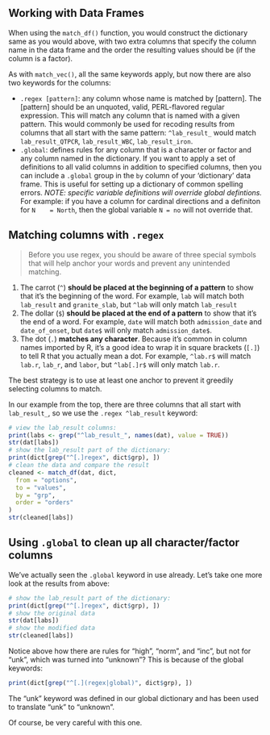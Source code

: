 ## Working with Data Frames

When using the `match_df()` function, you would construct the dictionary same
as you would above, with two extra columns that specify the column name in the
data frame and the order the resulting values should be (if the column is a
factor).

As with `match_vec()`, all the same keywords apply, but now there are also two
keywords for the columns:

 - `.regex [pattern]`: any column whose name is matched by [pattern]. The
   [pattern] should be an unquoted, valid, PERL-flavored regular expression.
   This will match any column that is named with a given pattern. This would
   commonly be used for recoding results from columns that all start with the
   same pattern: `^lab_result_` would match `lab_result_QTPCR`,
   `lab_result_WBC`, `lab_result_iron`. 
 - `.global`: defines rules for any column that is a character or factor and
   any column named in the dictionary. If you want to apply a set of
   definitions to all valid columns in addition to specified columns, then you
   can include a `.global` group in the `by` column of your ‘dictionary’ data
   frame. This is useful for setting up a dictionary of common spelling errors.
   _NOTE: specific variable definitions will override global defintions._ For
   example: if you have a column for cardinal directions and a definiton for `N
   = North`, then the global variable `N = no` will not override that. 

## Matching columns with `.regex`

> Before you use regex, you should be aware of three special symbols that will
> help anchor your words and prevent any unintended matching.

1. The carrot (`^`) **should be placed at the beginning of a pattern** to show
   that it's the beginning of the word. For example, `lab` will match both
   `lab_result` and `granite_slab`, but `^lab` will only match `lab_result`
2. The dollar (`$`) **should be placed at the end of a pattern** to show that it's
   the end of a word. For example, `date` will match both `admission_date` and 
   `date_of_onset`, but `date$` will only match `admission_date$`.
3. The dot (`.`) **matches any character**. Because it's common in column names
   imported by R, it's a good idea to wrap it in square brackets (`[.]`) to
   tell R that you actually mean a dot. For example, `^lab.r$` will match
   `lab.r`, `lab_r`, and `labor`, but `^lab[.]r$` will only match `lab.r`.

The best strategy is to use at least one anchor to prevent it greedily selecting
columns to match. 

In our example from the top, there are three columns that all start with 
`lab_result_`, so we use the `.regex ^lab_result` keyword:

```r
# view the lab_result columns:
print(labs <- grep("^lab_result_", names(dat), value = TRUE))
str(dat[labs])
# show the lab_result part of the dictionary:
print(dict[grep("^[.]regex", dict$grp), ])
# clean the data and compare the result
cleaned <- match_df(dat, dict, 
  from = "options", 
  to = "values", 
  by = "grp", 
  order = "orders"
) 
str(cleaned[labs])
```

## Using `.global` to clean up all character/factor columns

We've actually seen the `.global` keyword in use already. Let's take one more
look at the results from above:

```r
# show the lab_result part of the dictionary:
print(dict[grep("^[.]regex", dict$grp), ])
# show the original data
str(dat[labs])
# show the modified data
str(cleaned[labs])
```

Notice above how there are rules for "high", "norm", and "inc", but not for
"unk", which was turned into "unknown"? This is because of the global keywords:

```r
print(dict[grep("^[.](regex|global)", dict$grp), ])
```

The "unk" keyword was defined in our global dictionary and has been used to
translate "unk" to "unknown".

Of course, be very careful with this one.


